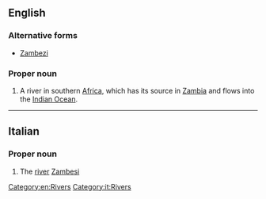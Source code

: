 ==English==
{{wikipedia}}

===Alternative forms===
* [[Zambezi]]

===Proper noun===
{{en-proper noun}}

# A river in southern [[Africa]], which has its source in [[Zambia]] and flows into the [[Indian Ocean]].

[[Category:en:Rivers]]

----

==Italian==

===Proper noun===
{{wikipedia|lang=it}}
{{it-proper noun|m}}

# The [[river]] [[Zambesi]]

[[Category:it:Rivers]]